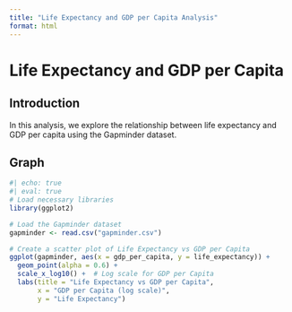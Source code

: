 ```yaml
---
title: "Life Expectancy and GDP per Capita Analysis"
format: html
---
```


# Life Expectancy and GDP per Capita

## Introduction

In this analysis, we explore the relationship between life expectancy and GDP per capita using the Gapminder dataset.

## Graph
```r
#| echo: true
#| eval: true
# Load necessary libraries
library(ggplot2)

# Load the Gapminder dataset
gapminder <- read.csv("gapminder.csv")

# Create a scatter plot of Life Expectancy vs GDP per Capita
ggplot(gapminder, aes(x = gdp_per_capita, y = life_expectancy)) +
  geom_point(alpha = 0.6) +
  scale_x_log10() +  # Log scale for GDP per Capita
  labs(title = "Life Expectancy vs GDP per Capita",
       x = "GDP per Capita (log scale)",
       y = "Life Expectancy")
```